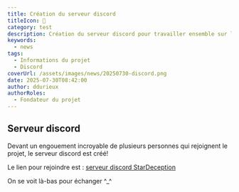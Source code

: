 ```yaml
---
title: Création du serveur discord
titleIcon: 💬
category: test
description: Création du serveur discord pour travailler ensemble sur le projet.
keywords:
  - news
tags:
  - Informations du projet
  - Discord
coverUrl: /assets/images/news/20250730-discord.png
date: 2025-07-30T08:42:00
author: ddurieux
authorRoles:
  - Fondateur du projet
---
```



## Serveur discord

Devant un engouement incroyable de plusieurs personnes qui rejoignent le projet, le serveur discord est créé!


Le lien pour rejoindre est : [serveur discord StarDeception](https://discord.gg/K4a2mwwBAM)

On se voit là-bas pour échanger ^_^


